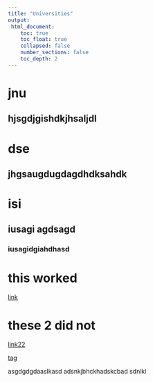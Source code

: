 ```yaml
---
title: "Universities"
output: 
 html_document:
    toc: true
    toc_float: true
    collapsed: false
    number_sections: false
    toc_depth: 2
---
```


# jnu
## hjsgdjgishdkjhsaljdl
# dse
## jhgsaugdugdagdhdksahdk
# isi
## iusagi agdsagd
### iusagidgiahdhasd

# this worked
[link](new-unrelated-file.html)

# these 2 did not 
[link22](~/Documents/GitHub/LabJournalWebsitedraft)

[tag](~/Documents/GitHub/LabJournalWebsitedraft/docs)

asgdgdgdaaslkasd
adsnkjbhckhadskcbad
sdnlkl